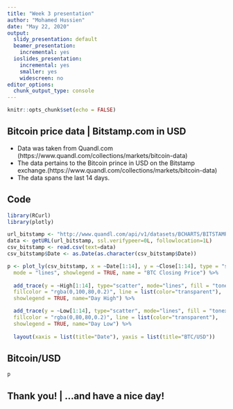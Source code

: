 ---
title: "Week 3 presentation"
author: "Mohamed Hussien"
date: "May 22, 2020"
output:
  slidy_presentation: default
  beamer_presentation:
    incremental: yes
  ioslides_presentation:
    incremental: yes
    smaller: yes
    widescreen: no
editor_options:
  chunk_output_type: console
---

```{r setup, include=FALSE}
knitr::opts_chunk$set(echo = FALSE)
```

## Bitcoin price data | Bitstamp.com in USD

- Data was taken from Quandl.com (https://www.quandl.com/collections/markets/bitcoin-data)
- The data pertains to the Bitcoin prince in USD on the Bitstamp exchange.(https://www.quandl.com/collections/markets/bitcoin-data)
- The data spans the last 14 days. 

## Code {.smaller}

```{r getdata, echo = TRUE, warning= FALSE, message= FALSE}
library(RCurl)
library(plotly)

url_bitstamp <- "http://www.quandl.com/api/v1/datasets/BCHARTS/BITSTAMPUSD.csv?rows=14"
data <- getURL(url_bitstamp, ssl.verifypeer=0L, followlocation=1L)
csv_bitstamp <- read.csv(text=data)
csv_bitstamp$Date <- as.Date(as.character(csv_bitstamp$Date))

p <- plot_ly(csv_bitstamp, x = ~Date[1:14], y = ~Close[1:14], type = "scatter", 
  mode = "lines", showlegend = TRUE, name = "BTC Closing Price") %>%
     
  add_trace(y = ~High[1:14], type="scatter", mode="lines", fill = "tonexty", 
  fillcolor = "rgba(0,100,80,0.2)", line = list(color="transparent"), 
  showlegend = TRUE, name="Day High") %>%

  add_trace(y = ~Low[1:14], type="scatter", mode="lines", fill = "tonexty", 
  fillcolor = "rgba(0,80,80,0.2)", line = list(color="transparent"), 
  showlegend = TRUE, name="Day Low") %>%
  
  layout(xaxis = list(title="Date"), yaxis = list(title="BTC/USD"))

```

## Bitcoin/USD

```{r showplot, warning= FALSE, message= FALSE}

p
```

## Thank you! | ...and have a nice day!



